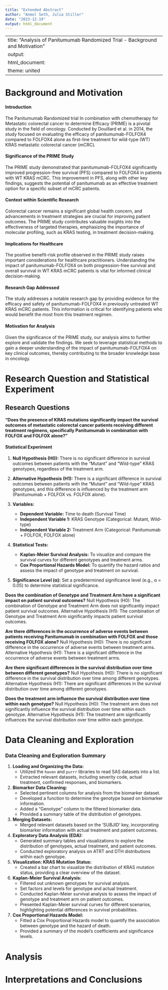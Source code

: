```yaml
---
title: "Extended Abstract"
author: "Anmol Seth, Julia Stiller"
date: "2023-12-19"
output: html_document
---
```

---
title: "Analysis of Panitumumab Randomized Trial - Background and Motivation"
output: 
  html_document:
    theme: united
---

# Background and Motivation

#### Introduction

The Panitumumab Randomized trial In combination with chemotherapy for Metastatic colorectal cancer to determine Efficacy (PRIME) is a pivotal study in the field of oncology. Conducted by Douillard et al. in 2014, the study focused on evaluating the efficacy of panitumumab-FOLFOX4 compared to FOLFOX4 alone as first-line treatment for wild-type (WT) KRAS metastatic colorectal cancer (mCRC).

#### Significance of the PRIME Study

The PRIME study demonstrated that panitumumab-FOLFOX4 significantly improved progression-free survival (PFS) compared to FOLFOX4 in patients with WT KRAS mCRC. This improvement in PFS, along with other key findings, suggests the potential of panitumumab as an effective treatment option for a specific subset of mCRC patients.

#### Context within Scientific Research

Colorectal cancer remains a significant global health concern, and advancements in treatment strategies are crucial for improving patient outcomes. The PRIME study contributes valuable insights into the effectiveness of targeted therapies, emphasizing the importance of molecular profiling, such as KRAS testing, in treatment decision-making.

#### Implications for Healthcare

The positive benefit-risk profile observed in the PRIME study raises important considerations for healthcare practitioners. Understanding the impact of panitumumab-FOLFOX4 on both progression-free survival and overall survival in WT KRAS mCRC patients is vital for informed clinical decision-making.

#### Research Gap Addressed

The study addresses a notable research gap by providing evidence for the efficacy and safety of panitumumab-FOLFOX4 in previously untreated WT KRAS mCRC patients. This information is critical for identifying patients who would benefit the most from this treatment regimen.

#### Motivation for Analysis

Given the significance of the PRIME study, our analysis aims to further explore and validate the findings. We seek to leverage statistical methods to gain a deeper understanding of the impact of panitumumab-FOLFOX4 on key clinical outcomes, thereby contributing to the broader knowledge base in oncology.

# Research Question and Statistical Experiment

## Research Questions

**"Does the presence of KRAS mutations significantly impact the survival outcomes of metastatic colorectal cancer patients receiving different treatment regimens, specifically Panitumumab in combination with FOLFOX and FOLFOX alone?"**

#### Statistical Experiment

1. **Null Hypothesis (H0):** There is no significant difference in survival outcomes between patients with the "Mutant" and "Wild-type" KRAS genotypes, regardless of the treatment arm.

2. **Alternative Hypothesis (H1):** There is a significant difference in survival outcomes between patients with the "Mutant" and "Wild-type" KRAS genotypes, and this difference is influenced by the treatment arm (Panitumumab + FOLFOX vs. FOLFOX alone).

3. **Variables:**
   - **Dependent Variable:** Time to death (Survival Time)
   - **Independent Variable 1:** KRAS Genotype (Categorical: Mutant, Wild-type)
   - **Independent Variable 2:** Treatment Arm (Categorical: Panitumumab + FOLFOX, FOLFOX alone)

4. **Statistical Tests:**
   - **Kaplan-Meier Survival Analysis:** To visualize and compare the survival curves for different genotypes and treatment arms.
   - **Cox Proportional Hazards Model:** To quantify the hazard ratios and assess the impact of genotype and treatment on survival.

5. **Significance Level (α):** Set a predetermined significance level (e.g., α = 0.05) to determine statistical significance.

**Does the combination of Genotype and Treatment Arm have a significant impact on patient survival outcomes?**
Null Hypothesis (H0): The combination of Genotype and Treatment Arm does not significantly impact patient survival outcomes.
Alternative Hypothesis (H1): The combination of Genotype and Treatment Arm significantly impacts patient survival outcomes.

**Are there differences in the occurrence of adverse events between patients receiving Panitumumab in combination with FOLFOX and those receiving FOLFOX alone?**
Null Hypothesis (H0): There is no significant difference in the occurrence of adverse events between treatment arms.
Alternative Hypothesis (H1): There is a significant difference in the occurrence of adverse events between treatment arms.

**Are there significant differences in the survival distribution over time between different genotypes?**
Null Hypothesis (H0): There is no significant difference in the survival distribution over time among different genotypes.
Alternative Hypothesis (H1): There are significant differences in the survival distribution over time among different genotypes.

**Does the treatment arm influence the survival distribution over time within each genotype?**
Null Hypothesis (H0): The treatment arm does not significantly influence the survival distribution over time within each genotype.
Alternative Hypothesis (H1): The treatment arm significantly influences the survival distribution over time within each genotype.

# Data Cleaning and Exploration

### Data Cleaning and Exploration Summary

1. **Loading and Organizing the Data:**
   - Utilized the `haven` and `purrr` libraries to read SAS datasets into a list.
   - Extracted relevant datasets, including severity code, actual treatment, confirmed responses, and biomarkers.

2. **Biomarker Data Cleaning:**
   - Selected pertinent columns for analysis from the biomarker dataset.
   - Developed a function to determine the genotype based on biomarker information.
   - Added a "Genotype" column to the filtered biomarker data.
   - Provided a summary table of the distribution of genotypes.

3. **Merging Datasets:**
   - Merged relevant datasets based on the 'SUBJID' key, incorporating biomarker information with actual treatment and patient outcomes.

4. **Exploratory Data Analysis (EDA):**
   - Generated summary tables and visualizations to explore the distribution of genotypes, actual treatment, and patient outcomes.
   - Conducted exploratory analysis on ATRT and DTH distributions within each genotype.

5. **Visualization: KRAS Mutation Status:**
   - Created a bar chart to visualize the distribution of KRAS mutation status, providing a clear overview of the dataset.

6. **Kaplan-Meier Survival Analysis:**
   - Filtered out unknown genotypes for survival analysis.
   - Set factors and levels for genotype and actual treatment.
   - Conducted Kaplan-Meier survival analysis to assess the impact of genotype and treatment arm on patient outcomes.
   - Presented Kaplan-Meier survival curves for different scenarios, highlighting potential differences in survival probabilities.

7. **Cox Proportional Hazards Model:**
   - Fitted a Cox Proportional Hazards model to quantify the association between genotype and the hazard of death.
   - Provided a summary of the model's coefficients and significance levels.

# Analysis

# Interpretations and Conclusions

 

